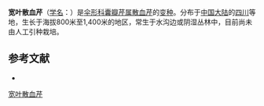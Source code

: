 {{NoteTA|G1=LS}}
{{Infraspeciesbox
| name = 宽叶散血芹
| status = 
| status_system = 
| image = 
| species link = 散血芹
| genus = Pternopetalum
| species = botrychioides
| varietas = latipinnulatum
| authority = Shan in Sinensia
}}

'''宽叶散血芹'''（[[学名|学名]]：{{lang|la|''Pternopetalum botrychioides'' var. ''latipinnulatum''}}）是[[伞形科|伞形科]][[囊瓣芹属|囊瓣芹属]][[散血芹|散血芹]]的[[变种|变种]]。分布于[[中国大陆|中国大陆]]的[[四川|四川]]等地，生长于海拔800米至1,400米的地区，常生于水沟边或阴湿丛林中，目前尚未由人工引种栽培。

== 参考文献 ==
<div class="references-small">
* {{cite web| url =http://www.bioinfo.cn/db05/KmzwSpecies.php?action=view&id=29758| title =宽叶散血芹（变种）| work =《中国高等植物数据库全库》| publisher =中国科学院微生物研究所| author =昆明植物研究所| accessdate =2009-02-26| deadurl =yes| archiveurl =https://web.archive.org/web/20160305102338/http://www.bioinfo.cn/db05/KmzwSpecies.php?action=view&id=29758| archivedate =2016-03-05}}
</div>
{{Taxonbar|from=Q10951205}}

[[Category:囊瓣芹属|宽叶散血芹]]


{{Apiales-stub}}